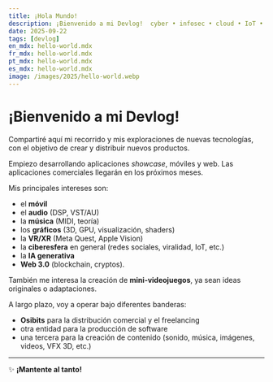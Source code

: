 ```yaml
---
title: ¡Hola Mundo!
description: ¡Bienvenido a mi Devlog!  cyber • infosec • cloud • IoT • GPU • graphics • XR • mobile • music & audio
date: 2025-09-22
tags: [devlog]
en_mdx: hello-world.mdx
fr_mdx: hello-world.mdx
pt_mdx: hello-world.mdx
es_mdx: hello-world.mdx
image: /images/2025/hello-world.webp
---
```



# ¡Bienvenido a mi Devlog!  

Compartiré aquí mi recorrido y mis exploraciones de nuevas tecnologías, con el objetivo de crear y distribuir nuevos productos.  

Empiezo desarrollando aplicaciones *showcase*, móviles y web. Las aplicaciones comerciales llegarán en los próximos meses.  

Mis principales intereses son:  
- el **móvil**  
- el **audio** (DSP, VST/AU)  
- la **música** (MIDI, teoría)  
- los **gráficos** (3D, GPU, visualización, shaders)  
- la **VR/XR** (Meta Quest, Apple Vision)  
- la **ciberesfera** en general (redes sociales, viralidad, IoT, etc.)  
- la **IA generativa**  
- **Web 3.0** (blockchain, cryptos). 


También me interesa la creación de **mini-videojuegos**, ya sean ideas originales o adaptaciones.  

A largo plazo, voy a operar bajo diferentes banderas:  
- **Osibits** para la distribución comercial y el freelancing  
- otra entidad para la producción de software  
- una tercera para la creación de contenido (sonido, música, imágenes, videos, VFX 3D, etc.)  

---

✨ **¡Mantente al tanto!**
